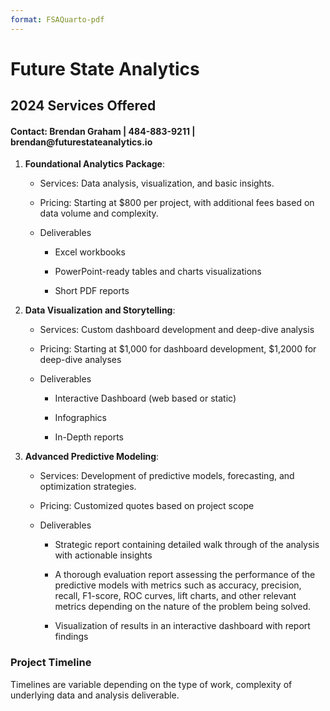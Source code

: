 ```yaml
---
format: FSAQuarto-pdf
---
```


# Future State Analytics

## 2024 Services Offered

#### Contact: Brendan Graham | 484-883-9211 | brendan@futurestateanalytics.io

1.  **Foundational Analytics Package**:

    -   Services: Data analysis, visualization, and basic insights.

    -   Pricing: Starting at $800 per project, with additional fees based on data volume and complexity.

    -   Deliverables

        -   Excel workbooks

        -   PowerPoint-ready tables and charts visualizations

        -   Short PDF reports

2.  **Data Visualization and Storytelling**:

    -   Services: Custom dashboard development and deep-dive analysis

    -   Pricing: Starting at $1,000 for dashboard development, $1,2000 for deep-dive analyses

    -   Deliverables

        -   Interactive Dashboard (web based or static)

        -   Infographics

        -   In-Depth reports

3.  **Advanced Predictive Modeling**:

    -   Services: Development of predictive models, forecasting, and optimization strategies.

    -   Pricing: Customized quotes based on project scope

    -   Deliverables

        -   Strategic report containing detailed walk through of the analysis with actionable insights

        -   A thorough evaluation report assessing the performance of the predictive models with metrics such as accuracy, precision, recall, F1-score, ROC curves, lift charts, and other relevant metrics depending on the nature of the problem being solved.

        -   Visualization of results in an interactive dashboard with report findings
        
### Project Timeline

Timelines are variable depending on the type of work, complexity of underlying data and analysis deliverable.